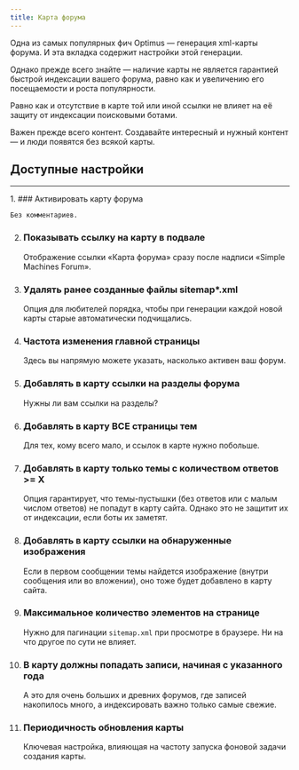 ```yaml
---
title: Карта форума
---
```


Одна из самых популярных фич Optimus — генерация xml-карты форума. И эта вкладка содержит настройки этой генерации.

Однако прежде всего знайте — наличие карты не является гарантией быстрой индексации вашего форума, равно как и увеличению его посещаемости и роста популярности.

Равно как и отсутствие в карте той или иной ссылки не влияет на её защиту от индексации поисковыми ботами.

Важен прежде всего контент. Создавайте интересный и нужный контент — и люди появятся без всякой карты.


## Доступные настройки
---
<Steps>
1. ### Активировать карту форума

    Без комментариев.

2. ### Показывать ссылку на карту в подвале

    Отображение ссылки «Карта форума» сразу после надписи «Simple Machines Forum».

3. ### Удалять ранее созданные файлы sitemap*.xml

    Опция для любителей порядка, чтобы при генерации каждой новой карты старые автоматически подчищались.

4. ### Частота изменения главной страницы

    Здесь вы напрямую можете указать, насколько активен ваш форум.

5. ### Добавлять в карту ссылки на разделы форума

    Нужны ли вам ссылки на разделы?

6. ### Добавлять в карту ВСЕ страницы тем

    Для тех, кому всего мало, и ссылок в карте нужно побольше.

7. ### Добавлять в карту только темы с количеством ответов >= X

    Опция гарантирует, что темы-пустышки (без ответов или с малым числом ответов) не попадут в карту сайта. Однако это не защитит их от индексации, если боты их заметят.

8. ### Добавлять в карту ссылки на обнаруженные изображения

    Если в первом сообщении темы найдется изображение (внутри сообщения или во вложении), оно тоже будет добавлено в карту сайта.

9. ### Максимальное количество элементов на странице

    Нужно для пагинации `sitemap.xml` при просмотре в браузере. Ни на что другое по сути не влияет.

10. ### В карту должны попадать записи, начиная с указанного года

    А это для очень больших и древних форумов, где записей накопилось много, а индексировать важно только самые свежие.

11. ### Периодичность обновления карты

    Ключевая настройка, влияющая на частоту запуска фоновой задачи создания карты.
</Steps>
